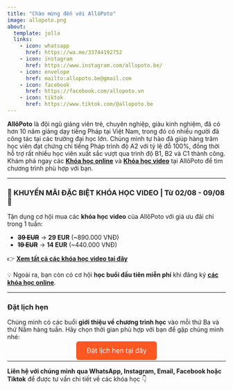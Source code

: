 ```yaml
---
title: "Chào mừng đến với AllôPoto"
image: allopoto.png
about:
  template: jolla
  links:
    - icon: whatsapp
      href: https://wa.me/33744192752
    - icon: instagram
      href: https://www.instagram.com/allopoto.be/
    - icon: envelope
      href: mailto:allopoto.be@gmail.com
    - icon: facebook
      href: https://facebook.com/allopoto.vn
    - icon: tiktok
      href: https://www.tiktok.com/@allopoto.be
---
```


**AllôPoto** là đội ngũ giảng viên trẻ, chuyên nghiệp, giàu kinh nghiệm, đã có hơn 10 năm giảng dạy tiếng Pháp tại Việt Nam, trong đó có nhiều người đã công tác tại các trường đại học lớn. Chúng mình tự hào đã giúp hàng trăm học viên đạt chứng chỉ tiếng Pháp trình độ A2 với tỷ lệ đỗ 100%, đồng thời hỗ trợ rất nhiều học viên xuất sắc vượt qua trình độ B1, B2 và C1 thành công.\
Khám phá ngay các [**Khóa học online**](courses.qmd) và [**Khóa học video**](courses-video.qmd) tại AllôPoto để tìm chương trình phù hợp với bạn.\

---

### 🎉 KHUYẾN MÃI ĐẶC BIỆT KHÓA HỌC VIDEO | Từ 02/08 - 09/08 🎉

Tận dụng cơ hội mua các **khóa học video** của AllôPoto với giá ưu đãi chỉ trong 1 tuần:

- ~~**39 EUR**~~ → **29 EUR** (~890.000 VNĐ)  
- ~~**19 EUR**~~ → **14 EUR** (~440.000 VNĐ)

👉 [**Xem tất cả các khóa học video tại đây**](courses-video.qmd)

💡 Ngoài ra, bạn còn có cơ hội **học buổi đầu tiên miễn phí** khi đăng ký [**các khóa học online**](courses.qmd).

---

### Đặt lịch hẹn

Chúng mình có các buổi **giới thiệu về chương trình học** vào mỗi thứ Ba và thứ Năm hàng tuần. Hãy chọn thời gian phù hợp với bạn để gặp chúng mình nhé:

<div style="text-align: center;">
  <a href="https://zcal.co/allopoto/intro" target="_blank" style="padding: 12px 24px; background-color: #ff5722; color: white; text-decoration: none; border-radius: 6px; font-size: 1.1em;">Đặt lịch hẹn tại đây</a>
</div>

---

**Liên hệ với chúng mình qua WhatsApp, Instagram, Email, Facebook hoặc Tiktok** để được tư vấn chi tiết về các khóa học 👇
